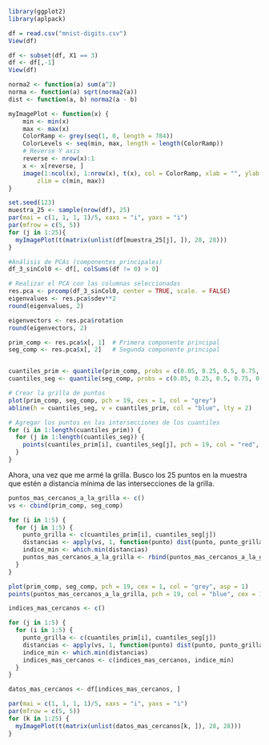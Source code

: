 ```r
library(ggplot2)
library(aplpack)
```

```r
df = read.csv("mnist-digits.csv")
View(df)
```

```r
df <- subset(df, X1 == 3)
df <- df[,-1]
View(df)
```

```r
norma2 <- function(a) sum(a^2)
norma <- function(a) sqrt(norma2(a))
dist <- function(a, b) norma2(a - b)

myImagePlot <- function(x) {
    min <- min(x)
    max <- max(x)
    ColorRamp <- grey(seq(1, 0, length = 784))
    ColorLevels <- seq(min, max, length = length(ColorRamp))
    # Reverse Y axis
    reverse <- nrow(x):1
    x <- x[reverse, ]
    image(1:ncol(x), 1:nrow(x), t(x), col = ColorRamp, xlab = "", ylab = "", axes = FALSE,
        zlim = c(min, max))
}
```

```r
set.seed(123)
muestra_25 <- sample(nrow(df), 25)
par(mai = c(1, 1, 1, 1)/5, xaxs = "i", yaxs = "i")
par(mfrow = c(5, 5))
for (j in 1:25){
  myImagePlot(t(matrix(unlist(df[muestra_25[j], ]), 28, 28)))
}
```

```r
#Análisis de PCAs (componentes principales)
df_3_sinCol0 <- df[, colSums(df != 0) > 0]

# Realizar el PCA con las columnas seleccionadas
res.pca <- prcomp(df_3_sinCol0, center = TRUE, scale. = FALSE)
eigenvalues <- res.pca$sdev**2
round(eigenvalues, 2)
```

```r
eigenvectors <- res.pca$rotation
round(eigenvectors, 2)
```

```r
prim_comp <- res.pca$x[, 1]  # Primera componente principal
seg_comp <- res.pca$x[, 2]   # Segunda componente principal


cuantiles_prim <- quantile(prim_comp, probs = c(0.05, 0.25, 0.5, 0.75, 0.95))
cuantiles_seg <- quantile(seg_comp, probs = c(0.05, 0.25, 0.5, 0.75, 0.95))

# Crear la grilla de puntos
plot(prim_comp, seg_comp, pch = 19, cex = 1, col = "grey")
abline(h = cuantiles_seg, v = cuantiles_prim, col = "blue", lty = 2)

# Agregar los puntos en las intersecciones de los cuantiles
for (i in 1:length(cuantiles_prim)) {
  for (j in 1:length(cuantiles_seg)) {
    points(cuantiles_prim[i], cuantiles_seg[j], pch = 19, col = "red", cex = 1)
  }
}

```
Ahora, una vez que me armé la grilla. Busco los 25 puntos en la muestra que estén a distancia mínima de las intersecciones de la grilla.
```r

puntos_mas_cercanos_a_la_grilla <- c()
vs <- cbind(prim_comp, seg_comp)

for (i in 1:5) {
  for (j in 1:5) {
    punto_grilla <- c(cuantiles_prim[i], cuantiles_seg[j])
    distancias <- apply(vs, 1, function(punto) dist(punto, punto_grilla))
    indice_min <- which.min(distancias)
    puntos_mas_cercanos_a_la_grilla <- rbind(puntos_mas_cercanos_a_la_grilla, vs[indice_min, ])
  }
}

plot(prim_comp, seg_comp, pch = 19, cex = 1, col = "grey", asp = 1)
points(puntos_mas_cercanos_a_la_grilla, pch = 19, col = "blue", cex = 1)

```
```r
indices_mas_cercanos <- c()

for (j in 1:5) {
  for (i in 1:5) {
    punto_grilla <- c(cuantiles_prim[i], cuantiles_seg[j])
    distancias <- apply(vs, 1, function(punto) dist(punto, punto_grilla))
    indice_min <- which.min(distancias)
    indices_mas_cercanos <- c(indices_mas_cercanos, indice_min)
  }
}

datos_mas_cercanos <- df[indices_mas_cercanos, ]

par(mai = c(1, 1, 1, 1)/5, xaxs = "i", yaxs = "i")
par(mfrow = c(5, 5))
for (k in 1:25) {
  myImagePlot(t(matrix(unlist(datos_mas_cercanos[k, ]), 28, 28)))
}
```